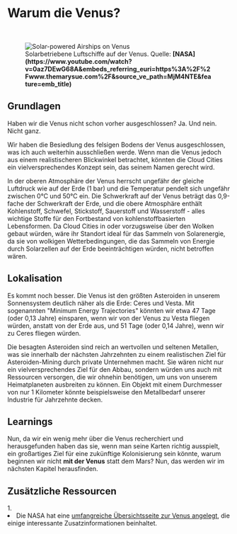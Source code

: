
# Warum die Venus?

<ReadingTime />
<AudioPlayer ident="why" />

<br/>
<figure>
<Image src={require(".//../../../resources/images/venus.png")} alt="Solar-powered Airships on Venus" />
<figcaption style={{ color: "rgb(156, 156, 156)", fontSize: "14px", marginTop: "2px" }}>Solarbetriebene Luftschiffe auf der Venus. Quelle: <strong>[NASA](https://www.youtube.com/watch?v=0az7DEwG68A&embeds_referring_euri=https%3A%2F%2Fwww.themarysue.com%2F&source_ve_path=MjM4NTE&feature=emb_title)</strong></figcaption>
</figure>

## Grundlagen
Haben wir die Venus nicht schon vorher ausgeschlossen?
Ja. Und nein. Nicht ganz.

Wir haben die Besiedlung des felsigen Bodens der Venus ausgeschlossen, was ich auch weiterhin ausschließen werde. Wenn man die Venus jedoch aus einem realistischeren Blickwinkel betrachtet, könnten die Cloud Cities ein vielversprechendes Konzept sein, das seinem Namen gerecht wird.

In der oberen Atmosphäre der Venus herrscht ungefähr der gleiche Luftdruck wie auf der Erde (1 bar) und die Temperatur pendelt sich ungefähr zwischen 0°C und 50°C ein. Die Schwerkraft auf der Venus beträgt das 0,9-fache der Schwerkraft der Erde, und die obere Atmosphäre enthält Kohlenstoff, Schwefel, Stickstoff, Sauerstoff und Wasserstoff - alles wichtige Stoffe für den Fortbestand von kohlenstoffbasierten Lebensformen. Da Cloud Cities in oder vorzugsweise über den Wolken gebaut würden, wäre ihr Standort ideal für das Sammeln von Solarenergie, da sie von wolkigen Wetterbedingungen, die das Sammeln von Energie durch Solarzellen auf der Erde beeinträchtigen würden, nicht betroffen wären. 

## Lokalisation
Es kommt noch besser. Die Venus ist den größten Asteroiden in unserem Sonnensystem deutlich näher als die Erde: Ceres und Vesta. Mit sogenannten "Minimum Energy Trajectories" könnten wir etwa 47 Tage (oder 0,13 Jahre) einsparen, wenn wir von der Venus zu Vesta fliegen würden, anstatt von der Erde aus, und 51 Tage (oder 0,14 Jahre), wenn wir zu Ceres fliegen würden.

Die besagten Asteroiden sind reich an wertvollen und seltenen Metallen, was sie innerhalb der nächsten Jahrzehnten zu einem realistischen Ziel für Asteroiden-Mining durch private Unternehmen  macht. Sie wären nicht nur ein vielversprechendes Ziel für den Abbau, sondern würden uns auch mit Ressourcen versorgen, die wir ohnehin benötigen, um uns von unserem Heimatplaneten ausbreiten zu können. Ein Objekt mit einem Durchmesser von nur 1 Kilometer könnte beispielsweise den Metallbedarf unserer Industrie für Jahrzehnte decken.

## Learnings
Nun, da wir ein wenig mehr über die Venus recherchiert und herausgefunden haben das sie, wenn man seine Karten richtig ausspielt, ein großartiges Ziel für eine zukünftige Kolonisierung sein könnte, warum beginnen wir nicht <strong>mit der Venus</strong> statt dem Mars? Nun, das werden wir im nächsten Kapitel herausfinden.


<SaveArticleSection article="venus-why"/>

## Zusätzliche Ressourcen
<AdditionalResources>
  <div>
    <span>1. </span><li>Die NASA hat eine <a href="https://solarsystem.nasa.gov/planets/venus/overview/" target="_blank">umfangreiche Übersichtsseite zur Venus angelegt</a>, die einige interessante Zusatzinformationen beinhaltet.</li>
  </div>
</AdditionalResources>


<Analytics />